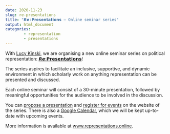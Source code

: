 ```yaml
---
date: 2020-11-23
slug: re-presentations
title: "𝙍𝙚:𝗣𝗿𝗲𝘀𝗲𝗻𝘁𝗮𝘁𝗶𝗼𝗻𝘀 — Online seminar series"
output: html_document
categories:
        - representation
        - presentations
---
```


With <a href="https://www.representations.online/author/lucy-kinski/" target="_blank">Lucy Kinski</a>, we are organising a new online seminar series on political representation: <a href="https://www.representations.online/" target="_blank"> 𝙍𝙚:𝗣𝗿𝗲𝘀𝗲𝗻𝘁𝗮𝘁𝗶𝗼𝗻𝘀</a>!

The series aspires to facilitate an inclusive, supportive, and dynamic environment in which scholarly work on anything representation can be presented and discussed.

Each online seminar will consist of a 30-minute presentation, followed by meaningful opportunities for the audience to be involved in the discussion.

You can <a href="https://www.representations.online/proposal/" target="_blank">propose a presentation</a>  and <a href="https://www.representations.online/registration/" target="_blank">register for events</a> on the website of the series. There is also a <a href="https://calendar.google.com/calendar/u/0?cid=ZWlndDJsZXJ0ajhoazQ3MWczbDBtODQ0ODBAZ3JvdXAuY2FsZW5kYXIuZ29vZ2xlLmNvbQ" target="_blank">Google Calendar</a>, which we will be kept up-to-date with upcoming events.

More information is available at <a href="https://www.representations.online/" target="_blank">www.representations.online</a>.
